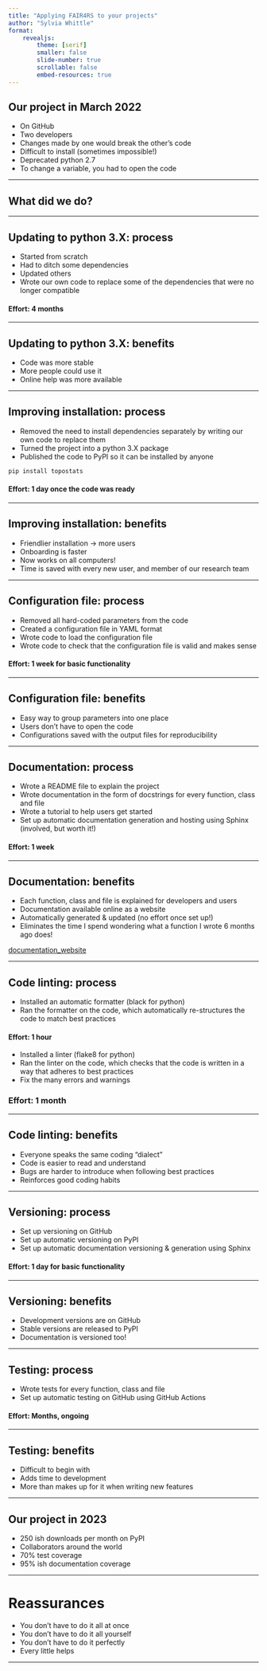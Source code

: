 ```yaml
---
title: "Applying FAIR4RS to your projects"
author: "Sylvia Whittle"
format:
    revealjs:
        theme: [serif]
        smaller: false
        slide-number: true
        scrollable: false
        embed-resources: true
---
```


## Our project in March 2022

- On GitHub
- Two developers
- Changes made by one would break the other's code
- Difficult to install (sometimes impossible!)
- Deprecated python 2.7
- To change a variable, you had to open the code

---

## What did we do?


---

## Updating to python 3.X: process

- Started from scratch
- Had to ditch some dependencies
- Updated others
- Wrote our own code to replace some of the dependencies that were no longer compatible

#### Effort: 4 months

---

## Updating to python 3.X: benefits

- Code was more stable
- More people could use it
- Online help was more available

---

## Improving installation: process

- Removed the need to install dependencies separately by writing our own code to replace them
- Turned the project into a python 3.X package
- Published the code to PyPI so it can be installed by anyone

```.bash
pip install topostats
```

#### Effort: 1 day once the code was ready

---

## Improving installation: benefits

- Friendlier installation -> more users
- Onboarding is faster
- Now works on all computers!
- Time is saved with every new user, and member of our research team

---

## Configuration file: process

- Removed all hard-coded parameters from the code
- Created a configuration file in YAML format
- Wrote code to load the configuration file
- Wrote code to check that the configuration file is valid and makes sense

#### Effort: 1 week for basic functionality

---

## Configuration file: benefits

- Easy way to group parameters into one place
- Users don't have to open the code
- Configurations saved with the output files for reproducibility


---

## Documentation: process

- Wrote a README file to explain the project
- Wrote documentation in the form of docstrings for every function, class and file
- Wrote a tutorial to help users get started
- Set up automatic documentation generation and hosting using Sphinx (involved, but worth it!)

#### Effort: 1 week

---

## Documentation: benefits

- Each function, class and file is explained for developers and users
- Documentation available online as a website
- Automatically generated & updated (no effort once set up!)
- Eliminates the time I spend wondering what a function I wrote 6 months ago does!

[documentation_website](./documentation_website.png)

---

## Code linting: process

- Installed an automatic formatter (black for python)
- Ran the formatter on the code, which automatically re-structures the code to match best practices

#### Effort: 1 hour

- Installed a linter (flake8 for python)
- Ran the linter on the code, which checks that the code is written in a way that adheres to best practices
- Fix the many errors and warnings

### Effort: 1 month

---

## Code linting: benefits

- Everyone speaks the same coding "dialect"
- Code is easier to read and understand
- Bugs are harder to introduce when following best practices
- Reinforces good coding habits

---

## Versioning: process

- Set up versioning on GitHub
- Set up automatic versioning on PyPI
- Set up automatic documentation versioning & generation using Sphinx

#### Effort: 1 day for basic functionality

---

## Versioning: benefits

- Development versions are on GitHub
- Stable versions are released to PyPI
- Documentation is versioned too!

---

## Testing: process

- Wrote tests for every function, class and file
- Set up automatic testing on GitHub using GitHub Actions


#### Effort: Months, ongoing

---

## Testing: benefits

- Difficult to begin with
- Adds time to development
- More than makes up for it when writing new features

---

## Our project in 2023

- 250 ish downloads per month on PyPI
- Collaborators around the world
- 70% test coverage
- 95% ish documentation coverage

---

# Reassurances

- You don't have to do it all at once
- You don't have to do it all yourself
- You don't have to do it perfectly
- Every little helps

---